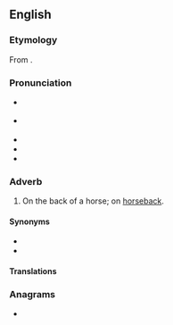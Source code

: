 ==English==

===Etymology===
From {{prefix|en|a|horse}}.

===Pronunciation===
* {{a|RP}} {{IPA|en|/əˈhɔːs/}}
* {{a|GA}} {{IPA|en|/əˈhɔɹs/}}
* {{rhymes|en|ɔː(ɹ)s}}
* {{audio|en|En-uk-ahorse.ogg|Audio (UK)}}
* {{audio|en|En-us-ahorse.ogg|Audio (US)}}

===Adverb===
{{en-adv|-}}

# {{lb|en|archaic}} On the back of a horse; on [[horseback#Adverb|horseback]].
#: {{ux|en|He managed to escape '''ahorse'''.}}

====Synonyms====
* {{l|en|horseback}}
* {{l|en|ahorseback}}

====Translations====
{{trans-see|on the back of a horse|horseback}}

===Anagrams===
* {{anagrams|en|a=aehors|Hoares|ashore|hearos|hoarse|shoare}}